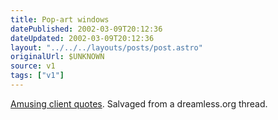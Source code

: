 ```yaml
---
title: Pop-art windows
datePublished: 2002-03-09T20:12:36
dateUpdated: 2002-03-09T20:12:36
layout: "../../../layouts/posts/post.astro"
originalUrl: $UNKNOWN
source: v1
tags: ["v1"]
---
```


[Amusing client quotes][1]. Salvaged from a dreamless.org thread.

[1]: http://www.derailer.org/clientquotes.php
